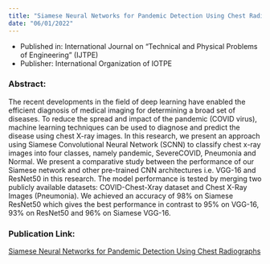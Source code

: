 ```yaml
---
title: "Siamese Neural Networks for Pandemic Detection Using Chest Radiographs"
date: "06/01/2022"
---
```


- Published in: International Journal on “Technical and Physical Problems of Engineering” (IJTPE)
- Publisher: International Organization of IOTPE

### Abstract:
The recent developments in the field of deep learning have enabled the efficient diagnosis of medical imaging for determining a broad set of diseases. To reduce the spread and impact of the pandemic (COVID virus), machine learning techniques can be used to diagnose and predict the disease using chest X-ray images. In this research, we present an approach using Siamese Convolutional Neural Network (SCNN) to classify chest x-ray images into four classes, namely pandemic, SevereCOVID, Pneumonia and Normal. We present a comparative study between the performance of our Siamese network and other pre-trained CNN architectures i.e. VGG-16 and ResNet50 in this research. The model performance is tested by merging two publicly available datasets: COVID-Chest-Xray dataset and Chest X-Ray Images (Pneumonia). We achieved an accuracy of 98% on Siamese ResNet50 which gives the best performance in contrast to 95% on VGG-16, 93% on ResNet50 and 96% on Siamese VGG-16.

### Publication Link: 
[Siamese Neural Networks for Pandemic Detection Using Chest Radiographs](https://www.iotpe.com/IJTPE/IJTPE-2022/IJTPE-Issue51-Vol14-No2-Jun2022/13-IJTPE-Issue51-Vol14-No2-Jun2022-pp104-110.pdf){target="_blank"}